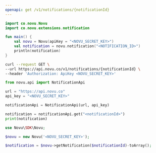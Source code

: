 ```yaml
---
openapi: get /v1/notifications/{notificationId}
---
```



<ApikeyWarning />

<RequestExample>

```kotlin Kotlin
import co.novu.Novu
import co.novu.extensions.notification

fun main() {
    val novu = Novu(apiKey = "<NOVU_SECRET_KEY>")
    val notification = novu.notification("<NOTIFICATION_ID>")
    println(notification)
}
```

```bash cURL
curl --request GET \
--url https://api.novu.co/v1/notifications/{notificationId} \
--header 'Authorization: ApiKey <NOVU_SECRET_KEY>'
```

```python Python
from novu.api import NotificationApi

url = "https://api.novu.co"
api_key = "<NOVU_SECRET_KEY>"

notificationApi = NotificationApi(url, api_key)

notification = notificationApi.get("<notificationId>")
print(notification)
```

```php PHP
use Novu\SDK\Novu;

$novu = new Novu('<NOVU_SECRET_KEY>');

$notification = $novu->getNotification($notificationId)-toArray();
```

</RequestExample>
